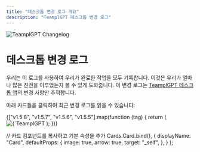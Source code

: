 ```yaml
---
title: "데스크톱 변경 로그 개요"
description: "TeamplGPT 데스크톱 변경 로그"
---
```



<Image
  src="/images/product/changelog/header-image.png"
  height={1080}
  width={1920}
  quality={100}
  alt="TeamplGPT Changelog"
/>

# 데스크톱 변경 로그

우리는 이 로그를 사용하여 우리가 완료한 작업을 모두 기록합니다. 이것은 우리가 얼마나 많은 진전을 이루었는지 볼 수 있게 도와줍니다. 이 변경 로그는 <Link href='https://useanything.com/download'><u>TeamplGPT 데스크톱 앱</u></Link>의 변경 사항만 추적합니다.

아래 카드들을 클릭하여 최근 변경 로그를 읽을 수 있습니다:

<Cards>
  {["v1.5.8", "v1.5.7", "v1.5.6", "v1.5.5"].map(function (tag) {
    return (
      <Card title={`변경 로그 ${tag}`} href={tag}>
        <Image
          src="/images/product/changelog/header-image.png"
          height={1080}
          width={1920}
          quality={100}
          alt={`TeamplGPT 데스크톱 변경 로그 ${tag}`}
        />
      </Card>
    );
  })}
</Cards>

  // 카드 컴포넌트를 복사하고 기본 속성을 추가
  Cards.Card.bind(),
  {
    displayName: "Card",
    defaultProps: {
      image: true,
      arrow: true,
      target: "_self",
    },
  }
);

<style global jsx>{`
  img {
    aspect-ratio: 16/9;
    object-fit: cover;
  }
`}</style>
